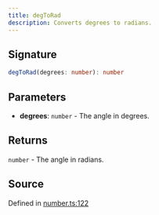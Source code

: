 ```yaml
---
title: degToRad
description: Converts degrees to radians.
---
```


## Signature

```typescript path=null start=null
degToRad(degrees: number): number
```

## Parameters

- **degrees**: `number` - The angle in degrees.

## Returns

`number` - The angle in radians.

## Source

Defined in [number.ts:122](https://github.com/koji/ichigyou/blob/main/src/number.ts#L122)

